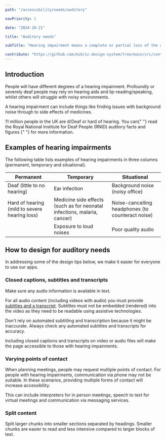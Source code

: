 ```yaml
---
path: "/accessibility/needs/auditory"

navPriority: 1

date: "2024-10-21"

title: "Auditory needs"

subTitle: "Hearing impairment means a complete or partial loss of the ability to hear in one or both ears."

contribute: "https://github.com/mi6/ic-design-system/tree/main/src/content/structured/accessibility/needs/auditory.mdx"
---
```



## Introduction

People will have different degrees of a hearing impairment. Profoundly or severely deaf people may rely on hearing aids and lip-reading/speaking, whilst others will struggle with noisy environments.

A hearing impairment can include things like finding issues with background noise through to side effects of medicines.

<p>
  11 million people in the UK are d/Deaf or hard of hearing. You can{" "}
  <ic-link
    target="_blank"
    href="https://rnid.org.uk/about-us/research-and-policy/facts-and-figures/"
    rel="noreferrer noopener nofollow"
  >
    read the Royal National Institute for Deaf People (RNID) auditory facts and
    figures
  </ic-link>{" "}
  for more information.
</p>

## Examples of hearing impairments

The following table lists examples of hearing impairments in three columns (permanent, temporary and situational).

| Permanent                                     | Temporary                                                                | Situational                                       |
| --------------------------------------------- | ------------------------------------------------------------------------ | ------------------------------------------------- |
| Deaf (little to no hearing)                   | Ear infection                                                            | Background noise (noisy office)                   |
| Hard of hearing (mild to severe hearing loss) | Medicine side effects (such as for neonatal infections, malaria, cancer) | Noise-cancelling headphones (to counteract noise) |
|                                               | Exposure to loud noises                                                  | Poor quality audio                                |

## How to design for auditory needs

In addressing some of the design tips below, we make it easier for everyone to use our apps.

### Closed captions, subtitles and transcripts

Make sure any audio information is available in text.

For all audio content (including videos with audio) you must provide [subtitles and a transcript](/accessibility/requirement/subtitles-transcripts-captions). Subtitles must not be embedded (rendered) into the video as they need to be readable using assistive technologies.

Don't rely on automated subtitling and transcription because it might be inaccurate. Always check any automated subtitles and transcripts for accuracy.

Including closed captions and transcripts on video or audio files will make the page accessible to those with hearing impairments.

<DoDontCaution
  imageSrc={auditoryAccessibilityFig3}
  imageAlt="A graphic of a video player with a show transcript button. On the right hand side there is a transcript window displaying the audio of the video in text format."
  state="good"
  caption="Include transcripts for audio elements where possible."
/>

### Varying points of contact

When planning meetings, people may request multiple points of contact. For people with hearing impairments, communication via phone may not be suitable.
In these scenarios, providing multiple forms of contact will increase accessibility.

This can include interpreters for in person meetings, speech to text for virtual meetings and communication via messaging services.

### Split content

Split larger chunks into smaller sections separated by headings.
Smaller chunks are easier to read and less intensive compared to larger blocks of text.
